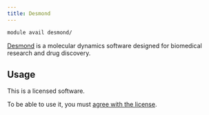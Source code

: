 ```yaml
---
title: Desmond
---
```

```bash
module avail desmond/
```

[Desmond](https://www.deshawresearch.com/) is a molecular dynamics software designed for biomedical research and drug discovery. 

## Usage

This is a licensed software. 

To be able to use it, you must [agree with the license](https://signup.e-infra.cz/allfed/registrar/?vo=meta&group=lic_desmond).

